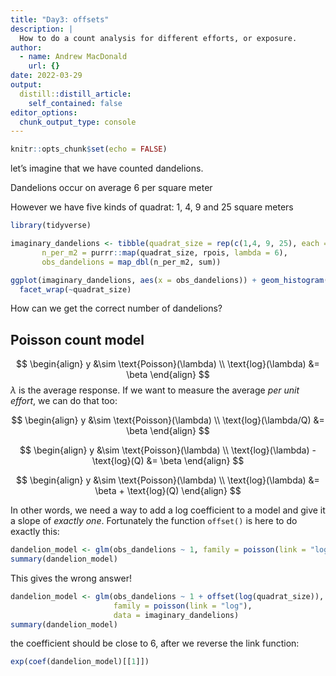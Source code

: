 ```yaml
---
title: "Day3: offsets"
description: |
  How to do a count analysis for different efforts, or exposure.
author:
  - name: Andrew MacDonald
    url: {}
date: 2022-03-29
output:
  distill::distill_article:
    self_contained: false
editor_options: 
  chunk_output_type: console
---
```



```r
knitr::opts_chunk$set(echo = FALSE)
```

let's imagine that we have counted dandelions. 

Dandelions occur on average 6 per square meter

However we have five kinds of quadrat: 1, 4, 9 and 25 square meters

```r
library(tidyverse)

imaginary_dandelions <- tibble(quadrat_size = rep(c(1,4, 9, 25), each = 15),
       n_per_m2 = purrr::map(quadrat_size, rpois, lambda = 6),
       obs_dandelions = map_dbl(n_per_m2, sum))

ggplot(imaginary_dandelions, aes(x = obs_dandelions)) + geom_histogram() + 
  facet_wrap(~quadrat_size)

```

How can we get the correct number of dandelions? 


## Poisson count model

$$
\begin{align}
y &\sim \text{Poisson}(\lambda) \\
\text{log}(\lambda) &= \beta
\end{align}
$$
$\lambda$ is the average response. If we want to measure the average _per unit effort_, we can do that too:

$$
\begin{align}
y &\sim \text{Poisson}(\lambda) \\
\text{log}(\lambda/Q) &= \beta
\end{align}
$$




$$
\begin{align}
y &\sim \text{Poisson}(\lambda) \\
\text{log}(\lambda) - \text{log}(Q) &= \beta
\end{align}
$$


$$
\begin{align}
y &\sim \text{Poisson}(\lambda) \\
\text{log}(\lambda) &= \beta + \text{log}(Q)
\end{align}
$$

In other words, we need a way to add a log coefficient to a model and give it a slope of _exactly one_. Fortunately the function `offset()` is here to do exactly this:

```r
dandelion_model <- glm(obs_dandelions ~ 1, family = poisson(link = "log"), data = imaginary_dandelions)
summary(dandelion_model) 

```

This gives the wrong answer! 
 
 
```r
dandelion_model <- glm(obs_dandelions ~ 1 + offset(log(quadrat_size)),
                       family = poisson(link = "log"),
                       data = imaginary_dandelions)
summary(dandelion_model) 
```


the coefficient should be close to 6, after we reverse the link function:

```r
exp(coef(dandelion_model)[[1]])
```
 
